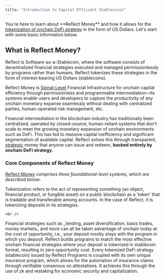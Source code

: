 ```yaml
---
title: "Introduction to Capital Efficient Stablecoins"
---
```


<CardGroup cols="1">
  <Card title="Welcome to Reflect.Money Documentation" icon="flag-usa" iconType="light" img="https://github.com/palindrome-eng/docs/blob/main/images/docs-home-image.png?raw=true">
    You're here to learn about **Reflect Money** and how it allows for the <u>tokenization of onchain DeFi strategy</u> in the form of US Dollars. Let's start with some basic information below.
  </Card>
</CardGroup>

## What is Reflect Money?

Reflect is Software-as-a-Stablecoin, where the software consists of decentralized financial strategies executed and managed permissionlessly by programs rather than humans. Reflect tokenizes these strategies in the form of interest-bearing US Dollars (stablecoins).

<Accordion title="Get a Deeper Understanding" description="A more technical shortform explanation for what Reflect Money is." icon="book">
  Reflect Money is <u>Spinal-Level</u> Financial Infrastructure for onchain capital efficiency through permissionless and programmable intermediation—its systems enable users and developers to capture the productivity of any onchain monetary expanse seamlessly without dealing with centralized parties, human-operated risk management, etc.

  Financial intermediation in the blockchain industry has traditionally been centralized, operated by closed-source, human-reliant systems that don't scale to meet the growing monetary expansion of onchain environments such as DeFi. This has led to massive capital inefficiency and significant segmentation of available capital. Reflect solves this through transparent, <u>strategic</u> money that anyone can issue and redeem, **backed entirely by onchain DeFi strategy.**
</Accordion>

### Core Components of Reflect Money

<u>Reflect Money</u> _comprises three foundational-level systems, which are described below:_

<CardGroup cols="1">
  <Card title="Tokenization" icon="coins" iconType="regular">
    Tokenization refers to the act of representing something (an object, financial product, or fungible asset) on a public blockchain as a 'token' that is tradable and transferable among accounts. In the case of Reflect, it is tokenizing deposits in its strategies.

    <br />
  </Card>
  <Card title="Decentralized Financial Strategy" icon="layer-group" iconType="regular">
    Financial strategies such as _lending, asset diversification, basis trades, money markets_ and more can all be taken advantage of onchain today at the cost of opportunity, i.e., your deposit mostly stays with the program in which you deposit. Reflect builds programs to match the most effective onchain financial strategies where your deposit is tokenized in stablecoin format, resulting in zero opportunity cost.
  </Card>
  <Card title="Verifiable Insurance" icon="shield-check" iconType="regular">
    Every tokenized DeFi strategy (stablecoin) issued by Reflect Programs is coupled with its own unique insurance program, which allows for the automation of insurance claims through verifiable consensus on attestations. It achieves this through the use of zk and restaking for economic security and capitalization.
  </Card>
</CardGroup>